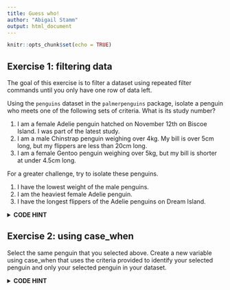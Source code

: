 ```yaml
---
title: Guess who!
author: "Abigail Stamm"
output: html_document
---
```


```r
knitr::opts_chunk$set(echo = TRUE)
```

## Exercise 1: filtering data

The goal of this exercise is to filter a dataset using repeated filter commands until you only have one row of data left.

Using the `penguins` dataset in the `palmerpenguins` package, isolate a penguin who meets one of the following sets of criteria. What is its study number?

1. I am a female Adelie penguin hatched on November 12th on Biscoe Island. I was part of the latest study.
1. I am a male Chinstrap penguin weighing over 4kg. My bill is over 5cm long, but my flippers are less than 20cm long. 
1. I am a female Gentoo penguin weighing over 5kg, but my bill is shorter at under 4.5cm long. 

For a greater challenge, try to isolate these penguins.

1. I have the lowest weight of the male penguins.
1. I am the heaviest female Adelie penguin.
1. I have the longest flippers of the Adelie penguins on Dream Island.


<details>
<summary>**CODE HINT**</summary>
  Example: 
  `filter(data, x < 0)`  
  Remember to account for `NA` values.

<details>
<summary>**ADVANCED *CODE HINT**</summary>
  Example:
  `filter(body_mass_g > 4000)`
  
<details>
<summary>**PRECISE CODE HINT**</summary>
  Example:
  `filter(penguins, body_mass_g == min(body_mass_g, na.rm = TRUE))`
  
</details>
</details>
</details>


## Exercise 2: using case_when

Select the same penguin that you selected above. Create a new variable using case_when that uses the criteria provided to identify your selected penguin and only your selected penguin in your dataset.

<details>
<summary>**CODE HINT**</summary>
  Example: 
  `case_when(x == y ~ TRUE, .default = FALSE)`  

<details>
<summary>**ADVANCED *CODE HINT**</summary>
  Example:
  `case_when(body_mass_g > 4000 ~ TRUE, .default = FALSE)`
  
<details>
<summary>**PRECISE CODE HINT**</summary>
  Example:
  `mutate(penguins, subject = case_when(body_mass_g > 4000 & bill_length_mm > 50 ~ TRUE, .default = FALSE))`
  
</details>
</details>
</details>



